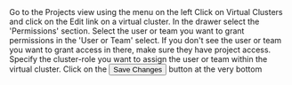 
<Flow id="vcluster-share-ui">
  <Step>
    Go to the <NavStep>Projects</NavStep> view using the menu on the left
  </Step>
  <Step>
    Click on Virtual Clusters and click on the Edit link on a virtual cluster.
  </Step>
  <Step>In the drawer select the 'Permissions' section.</Step>
  <Step>
    Select the user or team you want to grant permissions in the 'User or Team'
    select. If you don't see the user or team you want to grant access in there,
    make sure they have project access.
  </Step>
  <Step>
    Specify the cluster-role you want to assign the user or team within the
    virtual cluster.
  </Step>
  <Step>
    Click on the <Button>Save Changes</Button> button at the very bottom
  </Step>
</Flow>
